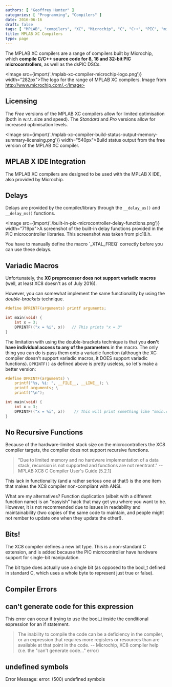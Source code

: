 ```yaml
---
authors: [ "Geoffrey Hunter" ]
categories: [ "Programming", "Compilers" ]
date: 2016-06-16
draft: false
tags: [ "MPLAB", "compilers", "XC", "Microchip", "C", "C++", "PIC", "microcontroller", "MPLAB X", "IDEs", "licensing", "variadic macro", "compiler error" ]
title: MPLAB XC Compilers
type: page
---
```



The MPLAB XC compilers are a range of compilers built by Microchip, which **compile C/C++ source code for 8, 16 and 32-bit PIC microcontrollers**, as well as the dsPIC DSCs.

<Image src={import('./mplab-xc-compiler-microchip-logo.png')} width="282px">The logo for the range of MPLAB XC compilers. Image from http://www.microchip.com/.</Image>

## Licensing

The _Free_ versions of the MPLAB XC compilers allow for limited optimisation (both in w.r.t. size and speed). The _Standard_ and _Pro_ versions allow for increased optimisation levels.

<Image src={import('./mplab-xc-compiler-build-status-output-memory-summary-licensing.png')} width="540px">Build status output from the free version of the MPLAB XC compiler.</Image>

## MPLAB X IDE Integration

The MPLAB XC compilers are designed to be used with the MPLAB X IDE, also provided by Microchip.

## Delays

Delays are provided by the compiler/library through the `__delay_us()` and `__delay_ms()` functions.

<Image src={import('./built-in-pic-microcontroller-delay-functions.png')} width="719px">A screenshot of the built-in delay functions provided in the PIC microcontroller libraries. This screenshot was taken from pic18.h.</Image>

<Aside type="note">
You have to manually define the macro `_XTAL_FREQ` correctly before you can use these delays.
</Aside>

## Variadic Macros

Unfortunately, the **XC preprocessor does not support variadic macros** (well, at least XC8 doesn't as of July 2016).

However, you can somewhat implement the same functionality by using the _double-brackets_ technique.

```c
#define DPRINTF(arguments) printf arguments;

int main(void) {
    int x = 3;
    DPRINTF(("x = %i", x))   // This prints "x = 3"
}
```

The limitation with using the double-brackets technique is that you **don't have individual access to any of the parameters** in the macro. The only thing you can do is pass them onto a variadic function (although the XC compiler doesn't support variadic macros, it DOES support variadic functions). `DPRINTF()` as defined above is pretty useless, so let's make a better version:
    
```c
#define DPRINTF(arguments) \
    printf("%s, %i: ", __FILE__, __LINE__); \
    printf arguments; \
    printf("\n");

int main(void) {
    int x = 3;
    DPRINTF(("x = %i", x))    // This will print something like "main.c, 23: x = 3"
}
```

## No Recursive Functions

Because of the hardware-limited stack size on the microcontrollers the XC8 compiler targets, the compiler does not support recursive functions.

> "Due to limited memory and no hardware implementation of a data stack, recursion is not supported and functions are not reentrant." -- MPLAB XC8 C Compiler User's Guide [5.2.1]

This lack in functionality (and a rather serious one at that!) is the one item that makes the XC8 compiler non-compliant with ANSI.

What are my alternatives? Function duplication (albeit with a different function name) is an "easyish" hack that may get you where you want to be. However, it is not recommended due to issues in readability and maintainability (two copies of the same code to maintain, and people might not rember to update one when they update the other!).

## Bits!

The XC8 compiler defines a new bit type. This is a non-standard C extension, and is added because the PIC microcontroller have hardware support for single-bit manipulation.

The bit type does actually use a single bit (as opposed to the bool_t defined in standard C, which uses a whole byte to represent just true or false).

## Compiler Errors

## can't generate code for this expression

This error can occur if trying to use the bool_t inside the conditional expression for an  if statement.

> The inability to compile the code can be a deficiency in the compiler, or an expression that requires more registers or resources than are available at that point in the code. -- Microchip, XC8 compiler help (r.e. the "can't generate code..." error)

## undefined symbols

Error Message: error: (500) undefined symbols
